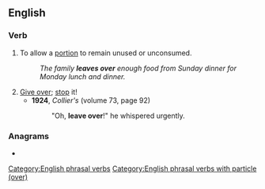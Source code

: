 ==English==

===Verb===
{{en-verb|leaves over|leaving over|left over}}

# To allow a [[portion]] to remain unused or unconsumed.
#: ''The family '''leaves over''' enough food from Sunday dinner for Monday lunch and dinner.''
# [[give over|Give over]]; [[stop]] it!
#* '''1924''', ''Collier's'' (volume 73, page 92)
#*: "Oh, '''leave over'''!" he whispered urgently.

===Anagrams===
* {{anagrams|en|overleave}}

[[Category:English phrasal verbs]]
[[Category:English phrasal verbs with particle (over)]]